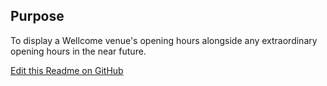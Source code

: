 ## Purpose
To display a Wellcome venue's opening hours alongside any extraordinary opening hours in the near future.


[Edit this Readme on GitHub](https://github.com/wellcomecollection/wellcomecollection.org/edit/main/content/webapp/components/VenueHours/README.mdx)
